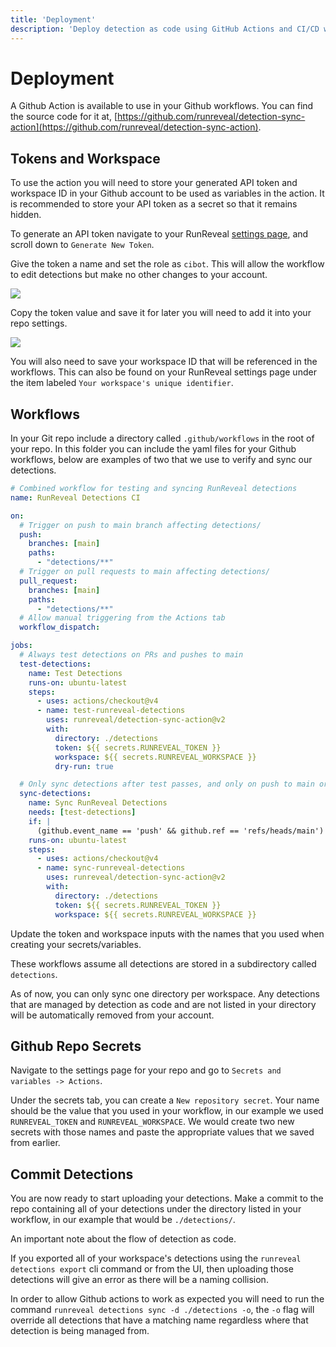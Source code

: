 ```yaml
---
title: 'Deployment'
description: 'Deploy detection as code using GitHub Actions and CI/CD workflows. Set up automated testing, syncing, and version control for your security detections.'
---
```



# Deployment

A Github Action is available to use in your Github workflows. You can find the source code for it at, [https://github.com/runreveal/detection-sync-action](https://github.com/runreveal/detection-sync-action).

## Tokens and Workspace
To use the action you will need to store your generated API token and workspace ID in your Github account to be used as variables in the action. It is recommended to store your API token as a secret so that it remains hidden.

To generate an API token navigate to your RunReveal [settings page](https://app.runreveal.com/dash/workspace/api-tokens), and scroll down to `Generate New Token`.

Give the token a name and set the role as `cibot`. This will allow the workflow to edit detections but make no other changes to your account.

<div style={{
          display: "flex",
          justifyContent: "center",
        }}><img src="/create-token.png" /></div>

Copy the token value and save it for later you will need to add it into your repo settings.

<div style={{
          display: "flex",
          justifyContent: "center",
        }}><img src="/token-value.png" /></div>

You will also need to save your workspace ID that will be referenced in the workflows. This can also be found on your RunReveal settings page under the item labeled `Your workspace's unique identifier`.

## Workflows

In your Git repo include a directory called `.github/workflows` in the root of your repo. 
In this folder you can include the yaml files for your Github workflows, below are examples of two that we use to verify and sync our detections.

```yaml
# Combined workflow for testing and syncing RunReveal detections
name: RunReveal Detections CI

on:
  # Trigger on push to main branch affecting detections/
  push:
    branches: [main]
    paths:
      - "detections/**"
  # Trigger on pull requests to main affecting detections/
  pull_request:
    branches: [main]
    paths:
      - "detections/**"
  # Allow manual triggering from the Actions tab
  workflow_dispatch:

jobs:
  # Always test detections on PRs and pushes to main
  test-detections:
    name: Test Detections
    runs-on: ubuntu-latest
    steps:
      - uses: actions/checkout@v4
      - name: test-runreveal-detections
        uses: runreveal/detection-sync-action@v2
        with:
          directory: ./detections
          token: ${{ secrets.RUNREVEAL_TOKEN }}
          workspace: ${{ secrets.RUNREVEAL_WORKSPACE }}
          dry-run: true

  # Only sync detections after test passes, and only on push to main or manual dispatch
  sync-detections:
    name: Sync RunReveal Detections
    needs: [test-detections]
    if: |
      (github.event_name == 'push' && github.ref == 'refs/heads/main') || github.event_name == 'workflow_dispatch'
    runs-on: ubuntu-latest
    steps:
      - uses: actions/checkout@v4
      - name: sync-runreveal-detections
        uses: runreveal/detection-sync-action@v2
        with:
          directory: ./detections
          token: ${{ secrets.RUNREVEAL_TOKEN }}
          workspace: ${{ secrets.RUNREVEAL_WORKSPACE }}
```

<Callout type="info">
  Update the token and workspace inputs with the names that you used when creating your secrets/variables. 
  
  These workflows assume all detections are stored in a subdirectory called `detections`.
</Callout>

<Callout type="info">
  As of now, you can only sync one directory per workspace. Any detections that are managed by detection as code and are not listed in your directory will be automatically removed from your account.
</Callout>

## Github Repo Secrets

Navigate to the settings page for your repo and go to `Secrets and variables -> Actions`.

Under the secrets tab, you can create a `New repository secret`. Your name should be the value that you used in your workflow, in our example we used `RUNREVEAL_TOKEN` and `RUNREVEAL_WORKSPACE`.
We would create two new secrets with those names and paste the appropriate values that we saved from earlier.

## Commit Detections

You are now ready to start uploading your detections. Make a commit to the repo containing all of your detections under the directory listed in your workflow, in our example that would be `./detections/`.

<Callout type="info">
  An important note about the flow of detection as code.

  If you exported all of your workspace's detections using the `runreveal detections export` cli command or from the UI, then uploading those detections will give an error as there will be a naming collision.

  In order to allow Github actions to work as expected you will need to run the command `runreveal detections sync -d ./detections -o`, the `-o` flag will override all detections that have a matching name regardless where that detection is being managed from. 
</Callout>

